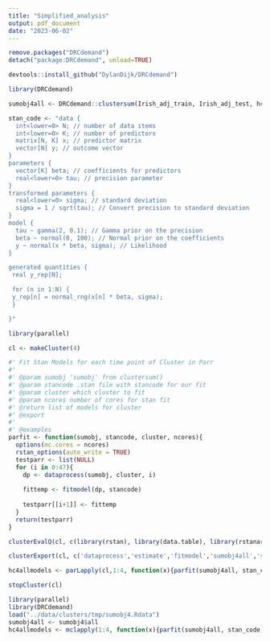 ```yaml
---
title: "Simplified_analysis"
output: pdf_document
date: "2023-06-02"
---
```


```r
remove.packages("DRCdemand")
detach("package:DRCdemand", unload=TRUE)
```

```r
devtools::install_github("DylanDijk/DRCdemand")
```

```r
library(DRCdemand)
```


```r
sumobj4all <- DRCdemand::clustersum(Irish_adj_train, Irish_adj_test, hcdf, 8)
```

```r
stan_code <- "data {
  int<lower=0> N; // number of data items
  int<lower=0> K; // number of predictors
  matrix[N, K] x; // predictor matrix
  vector[N] y; // outcome vector
}
parameters {
  vector[K] beta; // coefficients for predictors
  real<lower=0> tau; // precision parameter
}
transformed parameters {
  real<lower=0> sigma; // standard deviation
  sigma = 1 / sqrt(tau); // Convert precision to standard deviation
}
model {
  tau ~ gamma(2, 0.1); // Gamma prior on the precision
  beta ~ normal(0, 100); // Normal prior on the coefficients
  y ~ normal(x * beta, sigma); // Likelihood
}

generated quantities {
 real y_rep[N];

 for (n in 1:N) {
 y_rep[n] = normal_rng(x[n] * beta, sigma);
 }

}"
```


```r
library(parallel)

cl <- makeCluster(4)

#' Fit Stan Models for each time point of Cluster in Parr
#'
#' @param sumobj 'sumobj' from clustersum()
#' @param stancode .stan file with stancode for our fit
#' @param cluster which cluster to fit
#' @param ncores number of cores for stan fit
#' @return list of models for cluster
#' @export
#'
#' @examples
parfit <- function(sumobj, stancode, cluster, ncores){
  options(mc.cores = ncores)
  rstan_options(auto_write = TRUE)
  testparr <- list(NULL)
  for (i in 0:47){
    dp <- dataprocess(sumobj, cluster, i)
    
    fittemp <- fitmodel(dp, stancode)
    
    testparr[[i+1]] <- fittemp
  }
  return(testparr)
}

clusterEvalQ(cl, c(library(rstan), library(data.table), library(rstanarm), library(DRCdemand)))

clusterExport(cl, c('dataprocess','estimate','fitmodel','sumobj4all','stan_code', 'parfit'))

hc4allmodels <- parLapply(cl,1:4, function(x){parfit(sumobj4all, stan_code, x, 2)})

stopCluster(cl)
```

```r
library(parallel)
library(DRCdemand)
load("../data/clusters/tmp/sumobj4.Rdata")
sumobj4all <- sumobj4$all
hc4allmodels <- mclapply(1:4, function(x){parfit(sumobj4all, stan_code, x, 1)}, 4)
```

